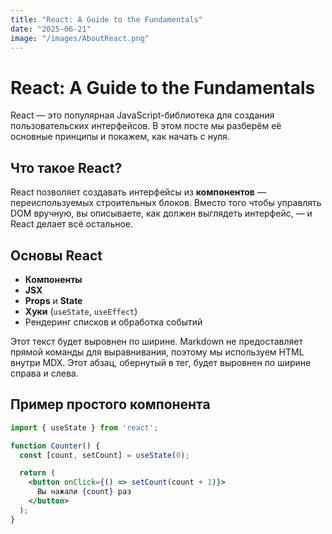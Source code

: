 ```yaml
---
title: "React: A Guide to the Fundamentals"
date: "2025-06-21"
image: "/images/AboutReact.png"
---
```


# React: A Guide to the Fundamentals

React — это популярная JavaScript-библиотека для создания пользовательских интерфейсов. В этом посте мы разберём её основные принципы и покажем, как начать с нуля.

## Что такое React?

React позволяет создавать интерфейсы из **компонентов** — переиспользуемых строительных блоков. Вместо того чтобы управлять DOM вручную, вы описываете, как должен выглядеть интерфейс, — и React делает всё остальное.

## Основы React

- **Компоненты**
- **JSX**
- **Props** и **State**
- **Хуки** (`useState`, `useEffect`)
- Рендеринг списков и обработка событий


<div style={{textAlign: 'justify'}}>
  Этот текст будет выровнен по ширине.  Markdown не предоставляет
  прямой команды для выравнивания, поэтому мы используем HTML внутри
  MDX.  Этот абзац, обернутый в  тег, будет выровнен по ширине
  справа и слева.
</div>


## Пример простого компонента

```jsx
import { useState } from 'react';

function Counter() {
  const [count, setCount] = useState(0);

  return (
    <button onClick={() => setCount(count + 1)}>
      Вы нажали {count} раз
    </button>
  );
}



